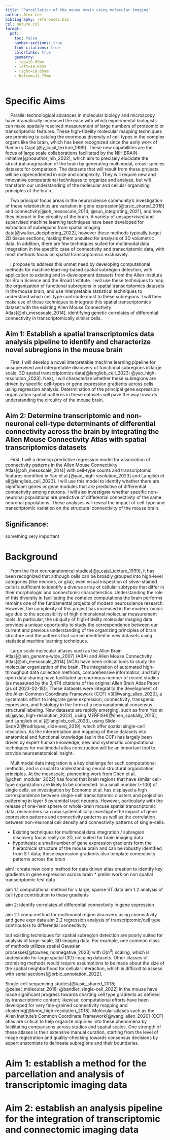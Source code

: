 ```yaml
---
title: "Parcellation of the mouse brain using molecular imaging"
author: Alex Lee
bibliography: references.bib
csl: nature.csl
format:
  pdf:
    toc: false
    number-sections: true
    link-citations: true
    colorlinks: true
    geometry:
    - top=19.05mm
    - left=19.05mm
    - right=19.05mm
    - bottom=31.75mm
---
```


# Specific Aims

&nbsp;&nbsp;&nbsp;&nbsp;Parallel technological advances in molecular biology and microscopy have dramatically increased the ease with which experimental biologists can make spatially resolved measurement of large numbers of proteomic or transcriptomic features. These high-fidelity molecular mapping techniques are promising to catalog the enormous diversity of cell types in the complex organs like the brain, which has been recognized since the early work of Ramon y Cajal [@y_cajal_texture_1999]. These new capabilities are the focus of large scale collaborations facilitated by the NIH BRAIN initiative[@noauthor_nih_2022], which aim to precisely elucidate the structural oragnization of the brain by generating multimodal, cross-species datasets for comparison. The datasets that will result from these projects will be unprecedented in size and complexity. They will require new and innovative computational techniques to organize and analyze, but will transform our understanding of the molecular and cellular organizing principles of the brain.

&nbsp;&nbsp;&nbsp;&nbsp;Two principal focus areas in the neuroscience community's investigation of these relationships are variation in gene expression[@tasic_shared_2018] and connectivity[@oh_mesoscale_2014; @sun_integrating_2021], and how they interact in the circuitry of the brain. A variety of unsupervised and supervised machine learning techniques have been developed for extraction of subregions from spatial imaging data[@walker_deciphering_2022], however these methods typically target 2D tissue sections, making them unsuited for analysis of 3D volumetric data. In addition, there are few techniques suited for multimodal data integration in the specific case of connectivity and transcriptomic data, with most methods focus on spatial transcriptomics exclusively. 

&nbsp;&nbsp;&nbsp;&nbsp;I propose to address this unmet need by developing computational methods for machine learning-based spatial subregion detection, with application to existing and in-development datasets from the Allen Institute for Brain Science and the Broad Institute. I will use these techniques to map the organization of functional subregions in spatial transcriptomics datasets in the mouse brain, and use interpretable statistical techniques to understand which cell type contribute most to these subregions. I will then make use of these techniques to integrate this spatial transcriptomics dataset with the existing Allen Mouse Connectivity Atlas[@oh_mesoscale_2014], identifying genetic correlates of differential connectivity in transcriptomically similar cells.

## Aim 1: Establish a spatial transcriptomics data analysis pipeline to identify and characterize novel subregions in the mouse brain

&nbsp;&nbsp;&nbsp;&nbsp;First, I will develop a novel interpretable machine learning pipeline for unsupervised and interpretable discovery of functional subregions in large scale, 3D spatial transcriptomics data[@langlieb_cell_2023; @yao_high-resolution_2023]. Next, I will characterize whether these subregions are driven by specific cell-types or gene expression gradients across cells using regression analysis. Determination of the principal gene expression organization spatial patterns in these datasets will pave the way towards understanding the circuitry of the mouse brain.

## Aim 2: Determine transcriptomic and non-neuronal cell-type determinants of differential connectivity across the brain by integrating the Allen Mouse Connectivity Atlas with spatial transcriptomics datasets

&nbsp;&nbsp;&nbsp;&nbsp;First, I will a develop predictive regression model for association of connectivity patterns in the Allen Mouse Connectivity Atlas[@oh_mesoscale_2014] with cell-type counts and transcriptomic features identified in Yao et al.[@yao_high-resolution_2023] and Langlieb et al[@langlieb_cell_2023]. I will use this model to identify whether there are significant genes or gene modules that are predictive of differential connectivity among neurons. I will also investigate whether specific non-neuronal populations are predictive of differential connectivity of the same neuronal populations. These analyses will reveal the impact of cell-type and transcriptomic variation on the structural connectivity of the mouse brain. 

## Significance: 
 
something very important 

# Background

&nbsp;&nbsp;&nbsp;&nbsp;From the first neuroanatomical studies[@y_cajal_texture_1999], it has been recognized that although cells can be broadly grouped into high-level categories (like neurons, or glia), even visual inspection of silver-stained cells is sufficient to identify a diverse array of cellular subtypes that differ in their morphologic and connectomic characteristics. Understanding the role of this diversity in facilitating the complex computations the brain performs remains one of the fundamental projects of modern neuroscience research. However, the complexity of this project has increased in the modern 'omics age due to the accessibility of high dimensional molecular measurement tools. In particular, the ubiquity of high-fidelity molecular imaging data provides a unique opportunity to study the correspondence between our current and previous understanding of the organizing principles of brain structure and the patterns that can be identified in new datasets using statistical machine learning techniques. 

&nbsp;&nbsp;&nbsp;&nbsp;Large scale molecular atlases such as the Allen Brain Atlas[@lein_genome-wide_2007] (ABA) and Allen Mouse Connectivity Atlas[@oh_mesoscale_2014] (ACA) have been critical tools to study the molecular organization of the brain. The integration of automated high-throughput data collection methods, comprehensive informatics, and fully open data sharing have facilitated an enormous number of recent studies (as measured by the 3,474 citations of the original Allen Brain Atlas Paper [as of 2023-02-18]). These datasets were integral to the development of the Allen Common Coordinate Framework (CCF) v3[@wang_allen_2020], a systematic effort to integrate gene expression, connectivity, transgenic expression, and histology in the form of a neuroanatomical consensus structural labeling. New datasets are rapidly emerging, such as from Yao et al.[@yao_high-resolution_2023], using MERFISH[@chen_spatially_2015], and Langlieb et al.[@langlieb_cell_2023], using Slide-SeqV2[@rodriques_slide-seq_2019], which offer spatial single-cell resolution. As the interpretation and mapping of these datasets into anatomical and functional knowledge (as in the CCF) has largely been driven by expert human knowledge, new and systematic computational techniques for multimodal atlas construction will be an important tool to provide neuroanatomical insight. 

&nbsp;&nbsp;&nbsp;&nbsp;Multimodal data integration is a key challenge for such computational methods, and is crucial to understanding neural structural organization principles. At the mesoscale, pioneering work from Chen et al.[@chen_modular_2022] has found that brain regions that have similar cell-type organization are likely to be connected. In a small number (~100) of single cells, an investigation by Economo et al. has displayed a high correspondence between single-cell transcriptomic clusters and projection patterning in layer 5 pyramidal tract neurons. However, particularly with the release of one-hemisphere or whole-brain mouse spatial transcriptomic data, researchers can now systematically investigate the impact of gene expression patterns and connectivity patterns as well as the correlation between non-neuronal cell density and connectivity patterns of single-cells. 

* Existing techniques for multimodal data integration / subregion discovery focus really on 2D, not suited for brain imaging data
* hypothesis: a small number of gene expression gradients form the hierarchical structure of the mouse brain and can be robustly identified from ST data; these expression gradients also template connectivity patterns across the brain

aim1: create new comp method for data driven atlas creation to identify key gradients in gene expression across brain 
* prelim work on non spatial transcriptomic test data

aim 1.1 computational method for v large, sparse ST data
aim 1.2 analysis of cell type contribution to these gradients

aim 2: identify correlates of differential connectivity in gene expression

aim 2.1 comp method for multimodal region discovery using connectivity and gene expr data
aim 2.2 regression analysis of transcriptomic/cell type contributors to differential connectivity







but existing techniques for spatial subregion detection are poorly suited for analysis of large-scale, 3D imaging data. For example, one common class of methods utilizes spatial Gaussian processes[@townes_nonnegative_2023] with $O(n^3)$ scaling, which is undesirable for large spatial (3D) imaging datasets. Other classes of promising methods would require assumptions to be made about the size of the spatial neighborhood for cellular interaction, which is difficult to assess with serial sections[@brbic_annotation_2022].



Single-cell sequencing studies[@tasic_shared_2018; @zeisel_molecular_2018; @bandler_single-cell_2022] in the mouse have made significant progress towards charting cell type gradients as defined by transcriptomic content; likewise, computational efforts have been developed for very fine-grained connectivity mapping and clustering[@knox_high-resolution_2018]. Molecular atlases such as the Allen Institute's Common Coordinate Framework[@wang_allen_2020] (CCF) atlas are critical to help organize inquiries into these phenomena by facilitating comparisons across studies and spatial scales. One strength of these atlases is their extensive manual curation, starting from the level of image registration and quality-checking towards consensus decisions by expert anatomists to delineate subregions and their boundaries.

# Aim 1: establish a method for the parcellation and analysis of transcriptomic imaging data

# Aim 2: establish an analysis pipeline for the integration of transcriptomic and connectomic imaging data 
